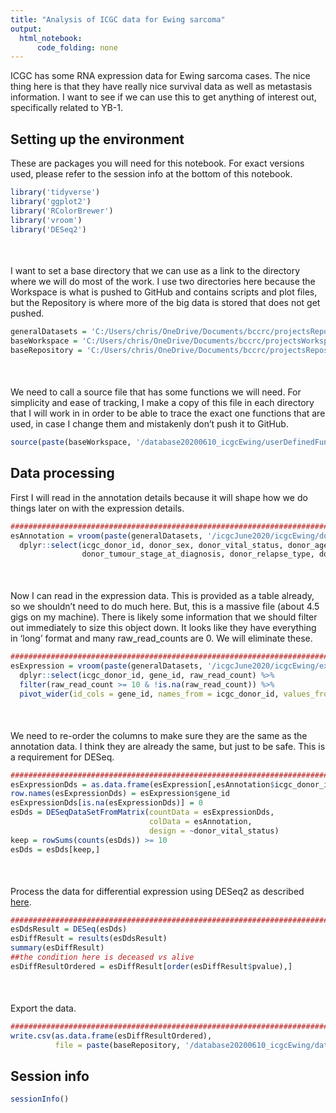 ```yaml
---
title: "Analysis of ICGC data for Ewing sarcoma"
output:
  html_notebook:
      code_folding: none
---
```


ICGC has some RNA expression data for Ewing sarcoma cases. The nice thing here is that they have really nice survival data as well as metastasis information. I want to see if we can use this to get anything of interest out, specifically related to YB-1.

## Setting up the environment

These are packages you will need for this notebook. For exact versions used, please refer to the session info at the bottom of this notebook.

```r
library('tidyverse')
library('ggplot2')
library('RColorBrewer')
library('vroom')
library('DESeq2')
```

<div style="margin-bottom:50px;"></div>

I want to set a base directory that we can use as a link to the directory where we will do most of the work. I use two directories here because the Workspace is what is pushed to GitHub and contains scripts and plot files, but the Repository is where more of the big data is stored that does not get pushed.

```r
generalDatasets = 'C:/Users/chris/OneDrive/Documents/bccrc/projectsRepository/generalDatasets'
baseWorkspace = 'C:/Users/chris/OneDrive/Documents/bccrc/projectsWorkspace/sorensenLab/relatedToYbx1'
baseRepository = 'C:/Users/chris/OneDrive/Documents/bccrc/projectsRepository/sorensenLab/relatedToYbx1'
```

<div style="margin-bottom:50px;"></div>

We need to call a source file that has some functions we will need. For simplicity and ease of tracking, I make a copy of this file in each directory that I will work in in order to be able to trace the exact one functions that are used, in case I change them and mistakenly don't push it to GitHub.

```r
source(paste(baseWorkspace, '/database20200610_icgcEwing/userDefinedFunctions.R', sep = ''))
```

## Data processing

First I will read in the annotation details because it will shape how we do things later on with the expression details.

```r
##########################################################################################
esAnnotation = vroom(paste(generalDatasets, '/icgcJune2020/icgcEwing/donor.tsv', sep = '')) %>%
  dplyr::select(icgc_donor_id, donor_sex, donor_vital_status, donor_age_at_diagnosis, 
                donor_tumour_stage_at_diagnosis, donor_relapse_type, donor_relapse_interval, donor_survival_time)
```

<div style="margin-bottom:50px;"></div>

Now I can read in the expression data. This is provided as a table already, so we shouldn't need to do much here. But, this is a massive file (about 4.5 gigs on my machine). There is likely some information that we should filter out immediately to size this object down. It looks like they have everything in 'long' format and many raw_read_counts are 0. We will eliminate these.

```r
##########################################################################################
esExpression = vroom(paste(generalDatasets, '/icgcJune2020/icgcEwing/exp_seq.tsv', sep = '')) %>%
  dplyr::select(icgc_donor_id, gene_id, raw_read_count) %>%
  filter(raw_read_count >= 10 & !is.na(raw_read_count)) %>%
  pivot_wider(id_cols = gene_id, names_from = icgc_donor_id, values_from = raw_read_count)
```

<div style="margin-bottom:50px;"></div>

We need to re-order the columns to make sure they are the same as the annotation data. I think they are already the same, but just to be safe. This is a requirement for DESeq.

```r
##########################################################################################
esExpressionDds = as.data.frame(esExpression[,esAnnotation$icgc_donor_id])
row.names(esExpressionDds) = esExpression$gene_id
esExpressionDds[is.na(esExpressionDds)] = 0
esDds = DESeqDataSetFromMatrix(countData = esExpressionDds,
                               colData = esAnnotation,
                               design = ~donor_vital_status)
keep = rowSums(counts(esDds)) >= 10
esDds = esDds[keep,]
```

<div style="margin-bottom:50px;"></div>

Process the data for differential expression using DESeq2 as described [here](http://bioconductor.org/packages/devel/bioc/vignettes/DESeq2/inst/doc/DESeq2.html).

```r
######################################################################################
esDdsResult = DESeq(esDds)
esDiffResult = results(esDdsResult)
summary(esDiffResult)
##the condition here is deceased vs alive
esDiffResultOrdered = esDiffResult[order(esDiffResult$pvalue),]
```

<div style="margin-bottom:50px;"></div>

Export the data.

```r
######################################################################################
write.csv(as.data.frame(esDiffResultOrdered), 
          file = paste(baseRepository, '/database20200610_icgcEwing/dataset_deseqDeadvAliveOutput.csv', sep = ''))
```


## Session info

```r
sessionInfo()
```